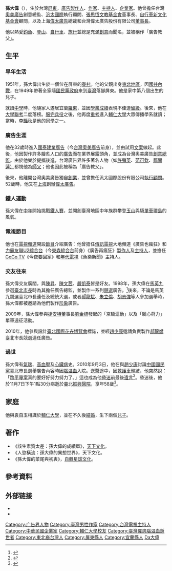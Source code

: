{{Otheruses|孫大偉}}
{{Infobox Biography
| subject_name   = 孫大偉 
| image_name     = Sun Da Wei.jpg
| image_size     = 250px
| image_caption  = 孫大偉
| date_of_birth  = {{birth date|1951|12|6}}
| nationality = {{ROC}} 
| place_of_birth = {{ROC|臺灣省}}[[屏東縣|屏東縣]]
| date_of_death  = {{Death date and age|2010|11|7|1951|12|6}}
| place_of_death = {{TWN}}[[臺北市|臺北市]][[北投區|北投區]][[振興醫院|振興醫院]]
| occupation     = 廣告製作人、作家、主持人、企業家
| education     = [[輔仁大學|輔仁大學]]大眾傳播學[[學士|學士]]
}}
'''孫大偉'''（{{bd|1951年|12月6日|2010年|11月7日|catIdx=Sun孫大偉}}），生於台灣[[屏東縣|屏東]]，[[廣告|廣告]][[執行製作人|製作人]]、[[作家|作家]]、[[主持人|主持人]]、[[企業家|企業家]]。他曾擔任台灣[[奧美廣告|奧美廣告]]創意總監、[[汎太國際|汎太國際]]執行顧問、[[張思恆文教基金會|張思恆文教基金會]]董事長、[[自行車新文化基金會|自行車新文化基金會]]顧問，以及上海[[偉太廣告|偉太廣告]]總裁和台灣偉太廣告股份有限公司[[董事長|董事長]]。

他以熱愛[[釣魚|釣魚]]、[[登山|登山]]、[[自行車|自行車]]、[[旅行|旅行]]並總是充滿[[創意|創意]]而聞名，並被稱作「廣告教父」。

==生平==

=== 早年生活 ===
1951年，孫大偉出生於一個位在屏東的[[眷村|眷村]]。他的父親出身[[中国东北地区|東北地區]]，因[[國共內戰|國共內戰]]，在1949年帶著全家隨[[蔣中正政府|國民黨政府]]來到[[臺灣|臺灣]]落腳屏東。他是家中第八個出生的兒子。

就讀[[中學|中學]]時，他隨家人遷居宜蘭[[羅東鎮_(臺灣)|羅東]]，並因[[學校成績表|學業成績]]表現不佳遭[[留級|留級]]。後來，他在[[大學聯考|大學聯考]]二度落榜。[[服兵役|服完兵役]]之後，他再度[[重考|重考]]進入[[輔仁大學|輔仁大學]]大眾傳播學系就讀；當時，[[李豔秋|李豔秋]]是他的[[同學|同學]]之一。

=== 廣告生涯 ===
他在32歲時進入[[國泰建業廣告|國泰建業廣告]]（今[[奧美廣告|台灣奧美廣告]]前身），並由試用[[文案|文案]]做起。此後，他因製作許多膾炙人口的[[廣告|廣告]]而在業界展露頭角，並成為台灣奧美廣告[[創意總監|創意總監]]。由於他樂於提攜後進，台灣廣告界許多著名人物（如[[許舜英|許舜英]]、[[范可欽|范可欽]]、[[鄒開蓮|鄒開蓮）]]都視他為[[教師|師父]]；他也因此被稱為「廣告教父」。

後來，他離開台灣奧美廣告獨自[[創業|創業]]，並曾擔任汎太國際股份有限公司[[顧問|執行顧問]]。52歲時，他又在[[上海|上海]]創辦[[偉太廣告|偉太廣告]]。

=== 鐵人運動 ===
孫大偉在[[中年|中年]]開始挑戰[[鐵人賽|鐵人賽]]，並開創臺灣地區中年族群攀登[[玉山|玉山]]與騎[[單車|單車]][[環島|環島]]的風氣。

=== 電視節目 ===
他也在[[電視頻道|電視頻道]]開設[[電視節目|節目]]介紹廣告：他曾擔任[[傳訊電視|傳訊電視]]大地頻道《廣告也瘋狂》和[[力霸友聯U2綜合台|力霸友聯U2綜合台]]（今[[東森綜合台|東森綜合台]]前身）《廣告再瘋狂》[[製作人|製作人]]及[[主持人|主持人]]，並擔任[[GOGO_TV|GoGo TV]]《今夜要回家》和[[年代電視|年代電視]]《魚樂新聞》主持人。

=== 交友往來 ===
孫大偉交友廣闊，與[[陳昇|陳昇]]、[[陳文茜|陳文茜]]、[[嚴凱泰|嚴凱泰]]皆是好友。1998年，孫大偉在[[馬英九|馬英九]]參選[[臺北市市長|臺北市長]]時為其擔任廣告總監，並製作一系列[[競選|競選]]廣告。<ref>{{Cite web|url=http://xicopywriter.blogspot.tw/2016/01/blog-post.html|title=【經典】孫大偉：馬之內在|accessdate=2017-03-27|work=xicopywriter.blogspot.tw|archive-date=2017-03-28|archive-url=https://web.archive.org/web/20170328105642/http://xicopywriter.blogspot.tw/2016/01/blog-post.html|dead-url=no}}</ref>後來，不論是馬英九競選臺北市長連任及總統大選，或者[[郝龍斌|郝龍斌]]、[[朱立倫|朱立倫]]、[[胡志強_(1948年)|胡志強]]等人參加選舉時，孫大偉都被邀請為他們製作[[個人形象|形象]]廣告。

2009年，孫大偉參與[[捷安特|捷安特]]董事長[[劉金標|劉金標]]發起的「京騎滬動」以及「騎心荷力」單車遠征活動。

2010年，他參與設計[[2010年臺北國際花卉博覽會|臺北國際花卉博覽會]]標誌，並經[[趙少康|趙少康]]邀請負責製作[[郝龍斌|郝龍斌]]臺北市長競選連任廣告。

===過世===
孫大偉有[[氣喘|氣喘]]、[[高血壓|高血壓]]及[[心臟病|心臟病]]史。2010年9月3日，他在與[[趙少康|趙少康]]討論[[中國國民黨|中國國民黨]]臺北市長選舉廣告內容時因[[腦溢血|腦溢血]]入院。送醫途中，因[[救護車|救護車]]顛跛，他突然說：「[[路平專案|路平專案]]真的要好好努力努力了。」這也成為他[[昏迷|昏迷]]前最後[[遺言|遺言]]<ref>{{Cite web |url=http://news.rti.org.tw/index_newsContent.aspx?id=8&id2=1&nid=267369 |title=不改幽默 孫大偉生前最後一句話：路平專案真該好好努力努力了 |accessdate=2010-11-12 |work= |publisher=[[中央廣播電台|中央廣播電台]] |date=2010-11-12 }}{{dead link|date=2017年12月 |bot=InternetArchiveBot |fix-attempted=yes }}</ref>。昏迷後，他於11月7日下午1點30分病逝於臺北[[振興醫院|振興醫院]]，享年58歲<ref>{{Cite web |url=http://www.nownews.com/2010/11/07/91-2662062.htm |title=廣告教父孫大偉病逝　享年58歲 |accessdate=2010-11-07 |work= |publisher=[[NOWnews|NOWnews]] |date=2010-11-07 |archive-date=2010-11-10 |archive-url=https://web.archive.org/web/20101110054043/http://www.nownews.com/2010/11/07/91-2662062.htm |dead-url=no }}</ref>。

==家庭==
他與袁自玉相識於[[輔仁大學|輔仁大學]]，並在不久後[[結婚|結婚]]，生下兩個[[兒子|兒子]]。

==著作==
*《該生素質太差：孫大偉的成績單》，[[天下文化|天下文化]]。
*《人慾橫流：孫大偉的異想世界》，天下文化。
*《孫大偉的菜尾與初衷》，[[自轉星球文化|自轉星球文化]]。

==參考資料==
{{Reflist|2}}

== 外部链接 ==
*{{hkmdb name|36744|孫大偉}}
*{{imdb name|5050128|孫大偉}}

{{DEFAULTSORT:Sun孫大偉}}
[[Category:广告界人物|Category:广告界人物]]
[[Category:臺灣男性作家|Category:臺灣男性作家]]
[[Category:台灣電視主持人|Category:台灣電視主持人]]
[[Category:中華民國企業家|Category:中華民國企業家]]
[[Category:輔仁大學校友|Category:輔仁大學校友]]
[[Category:臺灣罹患腦溢血逝世者|Category:臺灣罹患腦溢血逝世者]]
[[Category:東北裔台灣人|Category:東北裔台灣人]]
[[Category:屏東縣人|Category:屏東縣人]]
[[Category:宜蘭縣人|Category:宜蘭縣人]]
[[Category:孫姓|Da大偉]]